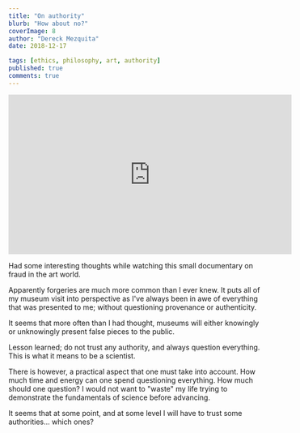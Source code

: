 ```yaml
---
title: "On authority"
blurb: "How about no?"
coverImage: 8
author: "Dereck Mezquita"
date: 2018-12-17

tags: [ethics, philosophy, art, authority]
published: true
comments: true
---
```


<iframe width="560" height="315" src="https://www.youtube.com/embed/1lNSXB4i4fE" frameborder="" allow="accelerometer; autoplay; encrypted-media; gyroscope; picture-in-picture" allowfullscreen class="videosGeneral"></iframe>

Had some interesting thoughts while watching this small documentary on fraud in the art world.

Apparently forgeries are much more common than I ever knew. It puts all of my museum visit into perspective as I've always been in awe of everything that was presented to me; without questioning provenance or authenticity.

It seems that more often than I had thought, museums will either knowingly or unknowingly present false pieces to the public.

Lesson learned; do not trust any authority, and always question everything. This is what it means to be a scientist.

There is however, a practical aspect that one must take into account. How much time and energy can one spend questioning everything. How much should one question? I would not want to "waste" my life trying to demonstrate the fundamentals of science before advancing.

It seems that at some point, and at some level I will have to trust some authorities... which ones?